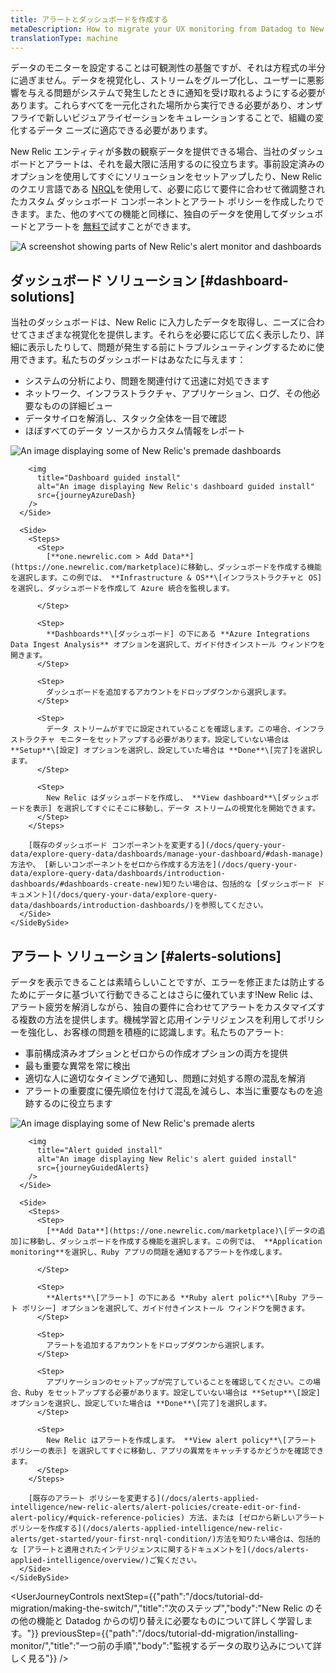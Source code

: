 ```yaml
---
title: アラートとダッシュボードを作成する
metaDescription: How to migrate your UX monitoring from Datadog to New Relic.
translationType: machine
---
```









データのモニターを設定することは可観測性の基盤ですが、それは方程式の半分に過ぎません。データを視覚化し、ストリームをグループ化し、ユーザーに悪影響を与える問題がシステムで発生したときに通知を受け取れるようにする必要があります。これらすべてを一元化された場所から実行できる必要があり、オンザフライで新しいビジュアライゼーションをキュレーションすることで、組織の変化するデータ ニーズに適応できる必要があります。

New Relic エンティティが多数の観察データを提供できる場合、当社のダッシュボードとアラートは、それを最大限に活用するのに役立ちます。事前設定済みのオプションを使用してすぐにソリューションをセットアップしたり、New Relic のクエリ言語である [NRQL](/docs/query-your-data/nrql-new-relic-query-language/get-started/introduction-nrql-new-relics-query-language/)を使用して、必要に応じて要件に合わせて微調整されたカスタム ダッシュボード コンポーネントとアラート ポリシーを作成したりできます。また、他のすべての機能と同様に、独自のデータを使用してダッシュボードとアラートを [無料で](https://newrelic.com/signup)試すことができます。

<img
  title="Alerts-and-dash"
  alt="A screenshot showing parts of New Relic's alert monitor and dashboards"
  src={journeyAlertsAndDash}
/>

## ダッシュボード ソリューション [#dashboard-solutions]

当社のダッシュボードは、New Relic に入力したデータを取得し、ニーズに合わせてさまざまな視覚化を提供します。それらを必要に応じて広く表示したり、詳細に表示したりして、問題が発生する前にトラブルシューティングするために使用できます。私たちのダッシュボードはあなたに与えます：

* システムの分析により、問題を関連付けて迅速に対処できます
* ネットワーク、インフラストラクチャ、アプリケーション、ログ、その他必要なものの詳細ビュー
* データサイロを解消し、スタック全体を一目で確認
* ほぼすべてのデータ ソースからカスタム情報をレポート

<CollapserGroup>
  <Collapser
    id="dash-install"
    title="既製のダッシュボードをインストールする"
  >
    <SideBySide>
      <Side>
        <img
          title="Premade dashboards"
          alt="An image displaying some of New Relic's premade dashboards"
          src={journeyInfraDash}
        />

        <img
          title="Dashboard guided install"
          alt="An image displaying New Relic's dashboard guided install"
          src={journeyAzureDash}
        />
      </Side>

      <Side>
        <Steps>
          <Step>
            [**one.newrelic.com > Add Data**](https://one.newrelic.com/marketplace)に移動し、ダッシュボードを作成する機能を選択します。この例では、 **Infrastructure & OS**\[インフラストラクチャと OS]を選択し、ダッシュボードを作成して Azure 統合を監視します。  

          </Step>

          <Step>
            **Dashboards**\[ダッシュボード] の下にある **Azure Integrations Data Ingest Analysis** オプションを選択して、ガイド付きインストール ウィンドウを開きます。
          </Step>

          <Step>
            ダッシュボードを追加するアカウントをドロップダウンから選択します。
          </Step>

          <Step>
            データ ストリームがすでに設定されていることを確認します。この場合、インフラストラクチャ モニターをセットアップする必要があります。設定していない場合は **Setup**\[設定] オプションを選択し、設定していた場合は **Done**\[完了]を選択します。
          </Step>

          <Step>
            New Relic はダッシュボードを作成し、 **View dashboard**\[ダッシュボードを表示] を選択してすぐにそこに移動し、データ ストリームの視覚化を開始できます。
          </Step>
        </Steps>

        [既存のダッシュボード コンポーネントを変更する](/docs/query-your-data/explore-query-data/dashboards/manage-your-dashboard/#dash-manage) 方法や、 [新しいコンポーネントをゼロから作成する方法を](/docs/query-your-data/explore-query-data/dashboards/introduction-dashboards/#dashboards-create-new)知りたい場合は、包括的な [ダッシュボード ドキュメント](/docs/query-your-data/explore-query-data/dashboards/introduction-dashboards/)を参照してください。
      </Side>
    </SideBySide>
  </Collapser>
</CollapserGroup>

## アラート ソリューション [#alerts-solutions]

データを表示できることは素晴らしいことですが、エラーを修正または防止するためにデータに基づいて行動できることはさらに優れています!New Relic は、アラート疲労を解消しながら、独自の要件に合わせてアラートをカスタマイズする複数の方法を提供します。機械学習と応用インテリジェンスを利用してポリシーを強化し、お客様の問題を積極的に認識します。私たちのアラート:

* 事前構成済みオプションとゼロからの作成オプションの両方を提供
* 最も重要な異常を常に検出
* 適切な人に適切なタイミングで通知し、問題に対処する際の混乱を解消
* アラートの重要度に優先順位を付けて混乱を減らし、本当に重要なものを追跡するのに役立ちます

<CollapserGroup>
  <Collapser
    id="alerts-install"
    title="既製のアラートをインストールする"
  >
    <SideBySide>
      <Side>
        <img
          title="Premade alerts"
          alt="An image displaying some of New Relic's premade alerts"
          src={journeyPremadeAlerts}
        />

        <img
          title="Alert guided install"
          alt="An image displaying New Relic's alert guided install"
          src={journeyGuidedAlerts}
        />
      </Side>

      <Side>
        <Steps>
          <Step>
            [**Add Data**](https://one.newrelic.com/marketplace)\[データの追加]に移動し、ダッシュボードを作成する機能を選択します。この例では、 **Application monitoring**を選択し、Ruby アプリの問題を通知するアラートを作成します。  

          </Step>

          <Step>
            **Alerts**\[アラート] の下にある **Ruby alert polic**\[Ruby アラート ポリシー] オプションを選択して、ガイド付きインストール ウィンドウを開きます。
          </Step>

          <Step>
            アラートを追加するアカウントをドロップダウンから選択します。
          </Step>

          <Step>
            アプリケーションのセットアップが完了していることを確認してください。この場合、Ruby をセットアップする必要があります。設定していない場合は **Setup**\[設定] オプションを選択し、設定していた場合は **Done**\[完了]を選択します。
          </Step>

          <Step>
            New Relic はアラートを作成します。 **View alert policy**\[アラート ポリシーの表示] を選択してすぐに移動し、アプリの異常をキャッチするかどうかを確認できます。
          </Step>
        </Steps>

        [既存のアラート ポリシーを変更する](/docs/alerts-applied-intelligence/new-relic-alerts/alert-policies/create-edit-or-find-alert-policy/#quick-reference-policies) 方法、または [ゼロから新しいアラート ポリシーを作成する](/docs/alerts-applied-intelligence/new-relic-alerts/get-started/your-first-nrql-condition/)方法を知りたい場合は、包括的な [アラートと適用されたインテリジェンスに関するドキュメントを](/docs/alerts-applied-intelligence/overview/)ご覧ください。
      </Side>
    </SideBySide>
  </Collapser>
</CollapserGroup>

<UserJourneyControls
  nextStep={{"path":"/docs/tutorial-dd-migration/making-the-switch/","title":"次のステップ","body":"New Relic のその他の機能と Datadog からの切り替えに必要なものについて詳しく学習します。"}}
  previousStep={{"path":"/docs/tutorial-dd-migration/installing-monitor/","title":"一つ前の手順","body":"監視するデータの取り込みについて詳しく見る"}}
/>